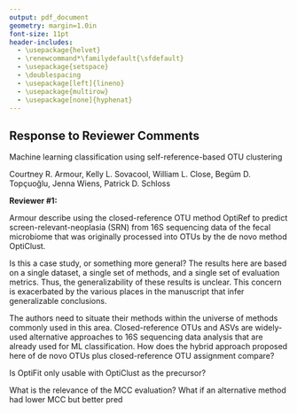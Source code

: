```yaml
---
output: pdf_document
geometry: margin=1.0in
font-size: 11pt
header-includes:
  - \usepackage{helvet}
  - \renewcommand*\familydefault{\sfdefault}
  - \usepackage{setspace}
  - \doublespacing
  - \usepackage[left]{lineno}
  - \usepackage{multirow}
  - \usepackage[none]{hyphenat}
---
```


## Response to Reviewer Comments

Machine learning classification using self-reference-based OTU clustering

Courtney R. Armour, Kelly L. Sovacool, William L. Close, Begüm D. Topçuoğlu, Jenna Wiens, Patrick D. Schloss

**Reviewer #1:**

Armour describe using the closed-reference OTU method OptiRef to predict screen-relevant-neoplasia (SRN) from 16S sequencing data of the fecal microbiome that was originally processed into OTUs by the de novo method OptiClust.

Is this a case study, or something more general? The results here are based on a single dataset, a single set of methods, and a single set of evaluation metrics. Thus, the generalizability of these results is unclear. This concern is exacerbated by the various places in the manuscript that infer generalizable conclusions.

\textcolor{blue}{The purpose of this paper is to provide an example of a scenario when the previously publish OptiFit algorithm could be useful. We are demonstrating here that it is possible to use your own data as a reference for consistent OTU classifications without a needing a reference database. We have clarified this throughout the text.}

The authors need to situate their methods within the universe of methods commonly used in this area. Closed-reference OTUs and ASVs are widely-used alternative approaches to 16S sequencing data analysis that are already used for ML classification. How does the hybrid approach proposed here of de novo OTUs plus closed-reference OTU assignment compare?

\textcolor{blue}{We thank the reviewer for this suggestion and agree that this strengthens the paper. We added the following methods: reference based clustring using OptiFit and the GreenGenes reference, \*de novo\* clustering using VSEARCH, and reference-based clustering using VSEARCH and the GreenGenes reference. See lines 47 - 64 and figure 1 for workflow descriptions and lines 87 - 98 and Figure 2 for the results.}

Is OptiFit only usable with OptiClust as the precursor?

\textcolor{blue}{OptiFit is not dependent on use of OptiClust as the precurson, you could use any algorithm to cluster the reference and then use OptiFit to fit additional data.}

What is the relevance of the MCC evaluation? What if an alternative method had lower MCC but better pred

\textcolor{blue}{The MCC score is a measure of OTU cluster quality based on the similarity of sequences and whether they are appropriately clustered together or not. Since we added additional methods, we can see that some methods do have lower MCC but equal model performance. This likely indicates that the model depends on well clustered OTUs. We've added some discussion on this to the paper (lines: ).}

